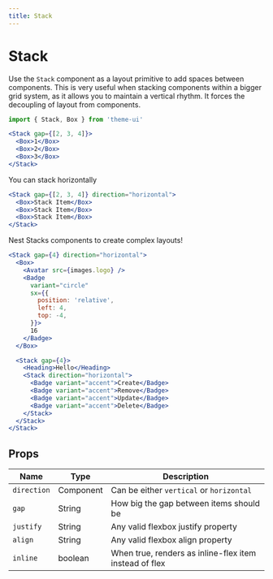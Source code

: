 ```yaml
---
title: Stack
---
```


# Stack

Use the `Stack` component as a layout primitive to add spaces between components.
This is very useful when stacking components within a bigger grid system, as it allows you to maintain a vertical rhythm.
It forces the decoupling of layout from components.

```js
import { Stack, Box } from 'theme-ui'
```

```jsx live xray
<Stack gap={[2, 3, 4]}>
  <Box>1</Box>
  <Box>2</Box>
  <Box>3</Box>
</Stack>
```

You can stack horizontally

```jsx live xray
<Stack gap={[2, 3, 4]} direction="horizontal">
  <Box>Stack Item</Box>
  <Box>Stack Item</Box>
  <Box>Stack Item</Box>
</Stack>
```

Nest Stacks components to create complex layouts!


```jsx live xray
<Stack gap={4} direction="horizontal">
  <Box>
    <Avatar src={images.logo} />
    <Badge
      variant="circle"
      sx={{
        position: 'relative',
        left: 4,
        top: -4,
      }}>
      16
    </Badge>
  </Box>

  <Stack gap={4}>
    <Heading>Hello</Heading>
    <Stack direction="horizontal">
      <Badge variant="accent">Create</Badge>
      <Badge variant="accent">Remove</Badge>
      <Badge variant="accent">Update</Badge>
      <Badge variant="accent">Delete</Badge>
    </Stack>
  </Stack>
</Stack>
```

## Props

| Name        | Type      | Description                                            |
| ----------- | --------- | ------------------------------------------------------ |
| `direction` | Component | Can be either `vertical` or `horizontal`               |
| `gap`       | String    | How big the gap between items should be                |
| `justify`   | String    | Any valid flexbox justify property                     |
| `align`     | String    | Any valid flexbox align property                       |
| `inline`    | boolean   | When true, renders as inline-flex item instead of flex |
